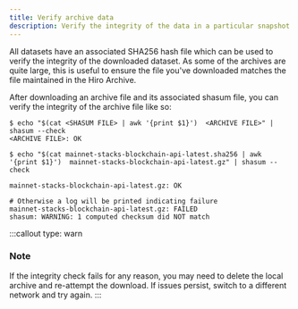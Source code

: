 ```yaml
---
title: Verify archive data
description: Verify the integrity of the data in a particular snapshot.
---
```


All datasets have an associated SHA256 hash file which can be used to verify the integrity of the downloaded dataset.
As some of the archives are quite large, this is useful to ensure the file you've downloaded matches the file maintained in the Hiro Archive.

After downloading an archive file and its associated shasum file, you can verify the integrity of the archive file like so:

```terminal
$ echo "$(cat <SHASUM FILE> | awk '{print $1}')  <ARCHIVE FILE>" | shasum --check
<ARCHIVE FILE>: OK

$ echo "$(cat mainnet-stacks-blockchain-api-latest.sha256 | awk '{print $1}')  mainnet-stacks-blockchain-api-latest.gz" | shasum --check

mainnet-stacks-blockchain-api-latest.gz: OK

# Otherwise a log will be printed indicating failure
mainnet-stacks-blockchain-api-latest.gz: FAILED
shasum: WARNING: 1 computed checksum did NOT match
```

:::callout
type: warn
### Note
If the integrity check fails for any reason, you may need to delete the local archive and re-attempt the download. If issues persist, switch to a different network and try again.
:::